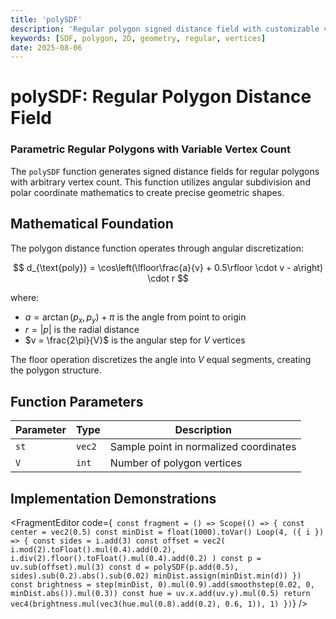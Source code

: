 ```yaml
---
title: 'polySDF'
description: 'Regular polygon signed distance field with customizable vertex count'
keywords: [SDF, polygon, 2D, geometry, regular, vertices]
date: 2025-08-06
---
```



# polySDF: Regular Polygon Distance Field

### Parametric Regular Polygons with Variable Vertex Count

The `polySDF` function generates signed distance fields for regular polygons with arbitrary vertex count. This function utilizes angular subdivision and polar coordinate mathematics to create precise geometric shapes.

## Mathematical Foundation

The polygon distance function operates through angular discretization:

$$
d_{\text{poly}} = \cos\left(\lfloor\frac{a}{v} + 0.5\rfloor \cdot v - a\right) \cdot r
$$

where:
- $a = \arctan(p_x, p_y) + \pi$ is the angle from point to origin
- $r = |p|$ is the radial distance
- $v = \frac{2\pi}{V}$ is the angular step for $V$ vertices

The floor operation discretizes the angle into $V$ equal segments, creating the polygon structure.

## Function Parameters

| Parameter | Type | Description |
|-----------|------|-------------|
| `st` | `vec2` | Sample point in normalized coordinates |
| `V` | `int` | Number of polygon vertices |

## Implementation Demonstrations

<FragmentEditor
code={`
const fragment = () => Scope(() => {
        const center = vec2(0.5)
        const minDist = float(1000).toVar()
        Loop(4, ({ i }) => {
                const sides = i.add(3)
                const offset = vec2(
                        i.mod(2).toFloat().mul(0.4).add(0.2),
                        i.div(2).floor().toFloat().mul(0.4).add(0.2)
                )
                const p = uv.sub(offset).mul(3)
                const d = polySDF(p.add(0.5), sides).sub(0.2).abs().sub(0.02)
                minDist.assign(minDist.min(d))
        })
        const brightness = step(minDist, 0).mul(0.9).add(smoothstep(0.02, 0, minDist.abs()).mul(0.3))
        const hue = uv.x.add(uv.y).mul(0.5)
        return vec4(brightness.mul(vec3(hue.mul(0.8).add(0.2), 0.6, 1)), 1)
})`}
/>